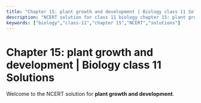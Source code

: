 ```yaml
---
title: "Chapter 15: plant growth and development | Biology class 11 Solutions"
description: "NCERT solution for class 11 biology chapter 15: plant growth and development."
keywords: ["biology","class-11","chapter 15","NCERT","solutions"]
---
```


# Chapter 15: plant growth and development | Biology class 11 Solutions

Welcome to the NCERT solution for **plant growth and development**.
